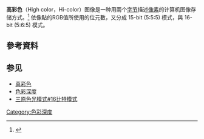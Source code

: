 {{色彩深度}}
'''高彩色'''（High color，Hi-color）图像是一种用兩个[[字节|字节]]描述[[像素|像素]]的计算机图像存储方式。<ref>{{cite book
 | title = Web design in a nutshell
 | author = Jennifer Niederst Robbins
 | publisher = O'Reilly
 | year = 2006
 | isbn = 9780596009878
 | page = 519–520
 | url = http://books.google.com/?id=U99rIgGJAkQC&pg=PA519&dq=highcolor+hicolor+thousands
 }}</ref>
依像點的RGB值所使用的位元數，又分成 15-bit (5:5:5) 模式，與 16-bit (5:6:5) 模式。


== 參考資料 ==
{{reflist|2}}

==参见==
*[[真彩色|真彩色]]
*[[色彩深度|色彩深度]]
*[[三原色光模式#16比特模式|三原色光模式#16比特模式]]

{{電子技術小作品}}

[[Category:色彩深度|Category:色彩深度]]